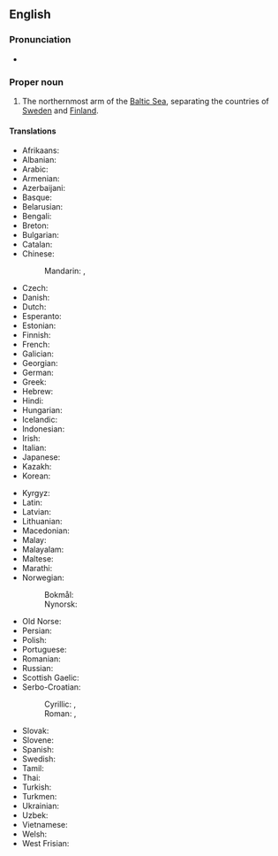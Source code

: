 ==English==
{{wikipedia}}

===Pronunciation===
* {{IPA|en|/ˌɡʌlf əv ˈbɒθniə/}}

===Proper noun===
{{en-proper noun|head=[[gulf|Gulf]] [[of]] [[Bothnia]]}}

# The northernmost arm of the [[Baltic Sea]], separating the countries of [[Sweden]] and [[Finland]].

====Translations====
{{trans-top|arm of the Baltic}}
* Afrikaans: {{t|af|Botniese Golf}}
* Albanian: {{t|sq|gjiri Botnia}}
* Arabic: {{t|ar|خَلِيج بُوْثْنِيَا|m}}
* Armenian: {{t+|hy|Բոտնիկ ծոց|sc=Armn}}
* Azerbaijani: {{t+|az|Botniya körfəzi}}
* Basque: {{t|eu|Botniako Golkoa}}
* Belarusian: {{t|be|Батні́чны залі́ў|m}}
* Bengali: {{t|bn|বথনিয়া উপসাগর}}
* Breton: {{t|br|Pleg-mor Botnia|m}}
* Bulgarian: {{t|bg|Ботнически залив|m}}
* Catalan: {{t|ca|golf de Bòtnia|m}}
* Chinese:
*: Mandarin: {{t+|cmn|波的尼亞灣}}, {{t+|cmn|波的尼亚湾|tr=Bōdìníyà wān}}
* Czech: {{t+|cs|Botnický záliv|m}}
* Danish: {{t|da|Den Botniske Bugt|c}}
* Dutch: {{t|nl|Botnische Golf|f}}
* Esperanto: {{t|eo|Botnia golfo}}
* Estonian: {{t|et|Põhjalaht}}
* Finnish: {{t+|fi|Pohjanlahti}}
* French: {{t|fr|golfe de Botnie|m}}
* Galician: {{t|gl|Golfo de Botnia|m}}
* Georgian: {{t|ka|ბოტნიის ყურე}}
* German: {{t+|de|Bottnischer Meerbusen|m}}
* Greek: {{t|el|Βοθνιακός κόλπος|m}}
* Hebrew: {{t|he|המפרץ הבוטני|m|tr=ha-mifráts ha-bútni}}
* Hindi: {{t|hi|बोथ्निया की खाड़ी}}
* Hungarian: {{t|hu|Botteni-öböl}}
* Icelandic: {{t|is|Helsingjabotn|m}}
* Indonesian: {{t|id|Teluk Bothnia}}
* Irish: {{t|ga|Murascaill Bhotnia|f}}
* Italian: {{t|it|golfo di Botnia|m}}
* Japanese: {{t|ja|ボスニア湾|tr=Bosunia-wan}}
* Kazakh: {{t|kk|Ботния шығанағы}}
* Korean: {{t|ko|보트니아 만}}
{{trans-mid}}
* Kyrgyz: {{t|ky|Ботния булуңу}}
* Latin: {{t|la|Sinus Bothnicus|m}}
* Latvian: {{t|lv|Botnijas līcis|m}}
* Lithuanian: {{t|lt|Botnijos įlanka|f}}
* Macedonian: {{t|mk|Ботниски Залив|m}}
* Malay: {{t|ms|Teluk Bothnia}}
* Malayalam: {{t|ml|ബൊത്നിയ ഉൾക്കടലും}}
* Maltese: {{t|mt|Golf tal-Botnja|m}}
* Marathi: {{t|mr|बोथनियाचे आखात}}
* Norwegian:
*: Bokmål: {{t|nb|Bottenvika|m}}
*: Nynorsk: {{t|nn|Bottenvika|m}}
* Old Norse: {{t|non|Helsingjabotn|m}}
* Persian: {{t|fa|خلیج بوتنی|tr=xalij bôtni}}
* Polish: {{t+|pl|Zatoka Botnicka|f}}
* Portuguese: {{t|pt|Golfo de Bótnia|m}}
* Romanian: {{t|ro|Golful Botnic|m}}
* Russian: {{t+|ru|Ботнический зали́в|m}}
* Scottish Gaelic: {{t|gd|An Camas Boitnia|f}}
* Serbo-Croatian: 
*: Cyrillic: {{t|sh|Ботнијски залив|m}}, {{t|sh|Ботнијски заљев|m}}
*: Roman: {{t|sh|Botnijski zaliv|m}}, {{t|sh|Botnijski zaljev|m}}
* Slovak: {{t|sk|Botnický záliv|m}}
* Slovene: {{t|sl|Botniški zaliv|m}}
* Spanish: {{t|es|golfo de Botnia|m}}
* Swedish: {{t+|sv|Bottniska viken|c}}
* Tamil: {{t|ta|பொத்னியா வளைகுடா}}
* Thai: {{t|th|อ่าวบอทเนีย|tr=àao bɔ̀ɔt-niia}}
* Turkish: {{t|tr|Botniya Körfezi}}
* Turkmen: {{t|tk|Botniýa aýlagy}}
* Ukrainian: {{t|uk|Бо́тнічна зато́ка|f}}
* Uzbek: {{t|uz|Botniya qoʻltigʻi}}
* Vietnamese: {{t|vi|vịnh Bothnia}}
* Welsh: {{t|cy|Gwlff Bothnia|m}}
* West Frisian: {{t|fy|Botnyske Golf}}
{{trans-bottom}}

{{topics|en|Finland|Gulfs|Sweden}}